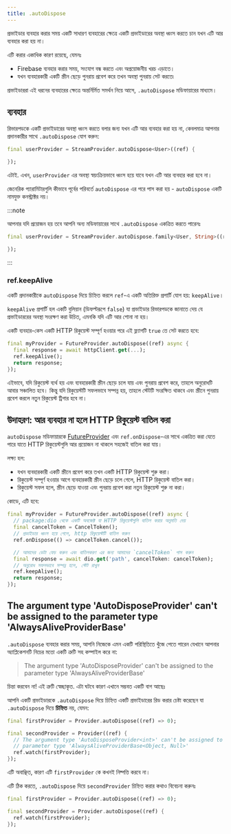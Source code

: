 ```yaml
---
title: .autoDispose
---
```




প্রভাইডার ব্যবহার করার সময় একটি সাধারণ ব্যবহারের ক্ষেত্রে একটি প্রভাইডারের অবস্থা ধ্বংস করতে চান যখন এটি আর ব্যবহার করা হয় না।

এটি করার একাধিক কারণ রয়েছে, যেমনঃ

- Firebase ব্যবহার করার সময়, সংযোগ বন্ধ করতে এবং অপ্রয়োজনীয় খরচ এড়াতে।
- যখন ব্যবহারকারী একটি স্ক্রীন ছেড়ে পুনরায় প্রবেশ করে তখন অবস্থা পুনরায় সেট করতে৷


প্রভাইডাররা এই ধরনের ব্যবহারের ক্ষেত্রে অন্তর্নির্মিত সমর্থন নিয়ে আসে, `.autoDispose` মডিফায়ারের মাধ্যমে।

## ব্যবহার


রিভারপডকে একটি প্রভাইডারের অবস্থা ধ্বংস করতে বলার জন্য যখন এটি আর ব্যবহার করা হয় না, কেবলমাত্র আপনার প্রদানকারীর সাথে `.autoDispose` যোগ করুন:

```dart
final userProvider = StreamProvider.autoDispose<User>((ref) {

});
```

এটাই. এখন, `userProvider` এর অবস্থা স্বয়ংক্রিয়ভাবে ধ্বংস হয়ে যাবে যখন এটি আর ব্যবহার করা হবে না।

জেনেরিক প্যারামিটারগুলি কীভাবে পূর্বের পরিবর্তে `autoDispose` এর পরে পাস করা হয় - `autoDispose` একটি নামযুক্ত কনস্ট্রাক্টর নয়।

:::note

আপনার যদি প্রয়োজন হয় তবে আপনি অন্য মডিফায়ারের সাথে `.autoDispose` একত্রিত করতে পারেনঃ

```dart
final userProvider = StreamProvider.autoDispose.family<User, String>((ref, id) {

});
```

:::

### ref.keepAlive

একটি প্রদানকারীকে `autoDispose` দিয়ে চিহ্নিত করলে `ref`-এ একটি অতিরিক্ত প্রপার্টি যোগ হয়: `keepAlive`।

`keepAlive` প্রপার্টি হল একটি বুলিয়ান (ডিফল্টরূপে `false`) যা প্রভাইডার রিভারপডকে জানাতে দেয় যে প্রভাইডাররের অবস্থা সংরক্ষণ করা উচিত, এমনকি যদি এটি আর শোনা না হয়।

একটি ব্যবহার-কেস একটি HTTP রিকুয়েস্ট সম্পূর্ণ হওয়ার পরে এই ফ্ল্যাগটি `true` তে সেট করতে হবে:

```dart
final myProvider = FutureProvider.autoDispose((ref) async {
  final response = await httpClient.get(...);
  ref.keepAlive();
  return response;
});
```

এইভাবে, যদি রিকুয়েস্ট ব্যর্থ হয় এবং ব্যবহারকারী স্ক্রীন ছেড়ে চলে যায় এবং পুনরায় প্রবেশ করে, তাহলে অনুরোধটি আবার সঞ্চালিত হবে। কিন্তু যদি রিকুয়েস্টটি সফলভাবে সম্পন্ন হয়, তাহলে স্টেটটি সংরক্ষিত থাকবে এবং স্ক্রীনে পুনরায় প্রবেশ করলে নতুন রিকুয়েস্ট ট্রিগার হবে না।

## উদাহরণ: আর ব্যবহার না হলে HTTP রিকুয়েস্ট বাতিল করা

`autoDispose` মডিফায়ারকে [FutureProvider] এবং `ref.onDispose`-এর সাথে একত্রিত করা যেতে পারে যাতে HTTP রিকুয়েস্টগুলি আর প্রয়োজন না থাকলে সহজেই বাতিল করা যায়।

লক্ষ্য হল:

- যখন ব্যবহারকারী একটি স্ক্রীনে প্রবেশ করে তখন একটি HTTP রিকুয়েস্ট শুরু করা।
- রিকুয়েস্ট সম্পূর্ণ হওয়ার আগে ব্যবহারকারী স্ক্রীন ছেড়ে চলে গেলে, HTTP রিকুয়েস্ট বাতিল করা।
- রিকুয়েস্ট সফল হলে, স্ক্রীন ছেড়ে যাওয়া এবং পুনরায় প্রবেশ করা নতুন রিকুয়েস্ট শুরু না করা।

কোডে, এটি হবে:

```dart
final myProvider = FutureProvider.autoDispose((ref) async {
  // package:dio থেকে একটি অবজেক্ট যা HTTP রিকুয়েস্টগুলি বাতিল করার অনুমতি দেয়
  final cancelToken = CancelToken();
  // প্রভাইডার ধ্বংস হয়ে গেলে, http রিকুয়েস্টটি বাতিল করুন
  ref.onDispose(() => cancelToken.cancel());

  // আমাদের ডেটা ফেচ করুন এবং বাতিলকরণ এর জন্য আমাদের `cancelToken` পাস করুন
  final response = await dio.get('path', cancelToken: cancelToken);
  // অনুরোধ সফলভাবে সম্পন্ন হলে, স্টেট রাখুন
  ref.keepAlive();
  return response;
});
```

## The argument type 'AutoDisposeProvider' can't be assigned to the parameter type 'AlwaysAliveProviderBase'

`.autoDispose` ব্যবহার করার সময়, আপনি নিজেকে এমন একটি পরিস্থিতিতে খুঁজে পেতে পারেন যেখানে আপনার অ্যাপ্লিকেশনটি  নিচের মতো একটি ত্রুটি সহ কম্পাইল করে না:

> The argument type 'AutoDisposeProvider' can't be assigned to the parameter
> type 'AlwaysAliveProviderBase'

চিন্তা করবেন না! এই ত্রুটি স্বেচ্ছাকৃত. এটা ঘটবে কারণ এখানে সম্ভবত
একটি বাগ আছেঃ

আপনি একটি প্রভাইডারকে `.autoDispose` দিয়ে চিহ্নিত একটি প্রভাইডারের রিড করার চেষ্টা করেছেন যা `.autoDispose` দিয়ে **চিহ্নিত** নয়, যেমন:

```dart
final firstProvider = Provider.autoDispose((ref) => 0);

final secondProvider = Provider((ref) {
  // The argument type 'AutoDisposeProvider<int>' can't be assigned to the
  // parameter type 'AlwaysAliveProviderBase<Object, Null>'
  ref.watch(firstProvider);
});
```

এটি অবাঞ্ছিত, কারণ এটি `firstProvider` কে কখনই নিষ্পত্তি করবে না।

এটি ঠিক করতে, `.autoDispose` দিয়ে `secondProvider` চিহ্নিত করার কথাও বিবেচনা করুনঃ

```dart
final firstProvider = Provider.autoDispose((ref) => 0);

final secondProvider = Provider.autoDispose((ref) {
  ref.watch(firstProvider);
});
```

[futureprovider]: https://pub.dev/documentation/hooks_riverpod/3.0.0-dev.15/hooks_riverpod/FutureProvider-class.html
